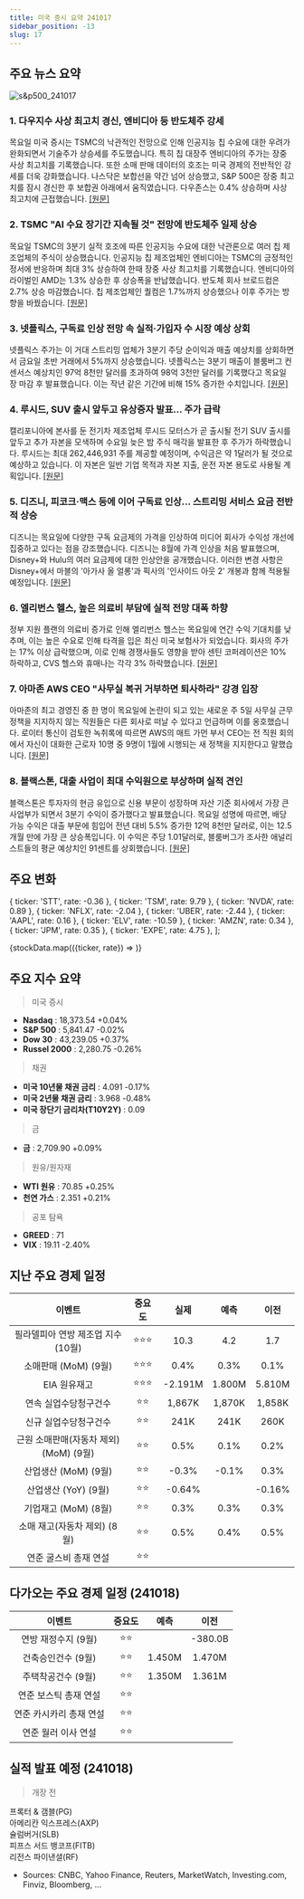 ```yaml
---
title: 미국 증시 요약 241017
sidebar_position: -13
slug: 17
---
```


## 주요 뉴스 요약

![s&p500_241017](/map/241017.png)

### 1. **다우지수 사상 최고치 경신, 엔비디아 등 반도체주 강세**

목요일 미국 증시는 TSMC의 낙관적인 전망으로 인해 인공지능 칩 수요에 대한 우려가 완화되면서 기술주가 상승세를 주도했습니다. 특히 칩 대장주 엔비디아의 주가는 장중 사상 최고치를 기록했습니다. 또한 소매 판매 데이터의 호조는 미국 경제의 전반적인 강세를 더욱 강화했습니다. 나스닥은 보합선을 약간 넘어 상승했고, S&P 500은 장중 최고치를 잠시 경신한 후 보합권 아래에서 움직였습니다. 다우존스는 0.4% 상승하며 사상 최고치에 근접했습니다. [[원문]](https://finance.yahoo.com/news/live/stock-market-today-dow-hits-fresh-record-nvidia-and-chip-stocks-jump-133104402.html)

### 2. **TSMC "AI 수요 장기간 지속될 것" 전망에 반도체주 일제 상승**

목요일 TSMC의 3분기 실적 호조에 따른 인공지능 수요에 대한 낙관론으로 여러 칩 제조업체의 주식이 상승했습니다. 인공지능 칩 제조업체인 엔비디아는 TSMC의 긍정적인 정서에 반응하며 최대 3% 상승하여 한때 장중 사상 최고치를 기록했습니다. 엔비디아의 라이벌인 AMD는 1.3% 상승한 후 상승폭을 반납했습니다. 반도체 회사 브로드컴은 2.7% 상승 마감했습니다. 칩 제조업체인 퀄컴은 1.7%까지 상승했으나 이후 주가는 방향을 바꿨습니다. [[원문]](https://finance.yahoo.com/news/chip-stocks-rally-as-tsmc-forecasts-strong-ai-demand-for-many-years-155420433.html)

### 3. **넷플릭스, 구독료 인상 전망 속 실적·가입자 수 시장 예상 상회**

넷플릭스 주가는 이 거대 스트리밍 업체가 3분기 주당 순이익과 매출 예상치를 상회하면서 금요일 초반 거래에서 5%까지 상승했습니다. 넷플릭스는 3분기 매출이 블룸버그 컨센서스 예상치인 97억 8천만 달러를 초과하여 98억 3천만 달러를 기록했다고 목요일 장 마감 후 발표했습니다. 이는 작년 같은 기간에 비해 15% 증가한 수치입니다. [[원문]](https://finance.yahoo.com/news/netflix-earnings-subscriber-growth-top-estimates-as-investors-eye-potential-price-hikes-200809380.html)

### 4. **루시드, SUV 출시 앞두고 유상증자 발표... 주가 급락**

캘리포니아에 본사를 둔 전기차 제조업체 루시드 모터스가 곧 출시될 전기 SUV 출시를 앞두고 추가 자본을 모색하며 수요일 늦은 밤 주식 매각을 발표한 후 주가가 하락했습니다. 루시드는 최대 262,446,931 주를 제공할 예정이며, 수익금은 약 1달러가 될 것으로 예상하고 있습니다. 이 자본은 일반 기업 목적과 자본 지출, 운전 자본 용도로 사용될 계획입니다. [[원문]](https://finance.yahoo.com/news/lucid-stock-tanking-as-ev-maker-announces-share-sale-ahead-of-suv-launch-161415355.html)

### 5. **디즈니, 피코크·맥스 등에 이어 구독료 인상... 스트리밍 서비스 요금 전반적 상승**

디즈니는 목요일에 다양한 구독 요금제의 가격을 인상하여 미디어 회사가 수익성 개선에 집중하고 있다는 점을 강조했습니다. 디즈니는 8월에 가격 인상을 처음 발표했으며, Disney+와 Hulu의 여러 요금제에 대한 인상안을 공개했습니다. 이러한 변경 사항은 Disney+에서 마블의 '아가사 올 얼롱'과 픽사의 '인사이드 아웃 2' 개봉과 함께 적용될 예정입니다. [[원문]](https://finance.yahoo.com/news/disney-joins-peacock-max-and-others-in-raising-prices-heres-what-it-means-for-your-subscription-costs-135639309.html)

### 6. **엘리번스 헬스, 높은 의료비 부담에 실적 전망 대폭 하향**

정부 지원 플랜의 의료비 증가로 인해 엘리번스 헬스는 목요일에 연간 수익 기대치를 낮추며, 이는 높은 수요로 인해 타격을 입은 최신 미국 보험사가 되었습니다. 회사의 주가는 17% 이상 급락했으며, 이로 인해 경쟁사들도 영향을 받아 센틴 코퍼레이션은 10% 하락하고, CVS 헬스와 휴매나는 각각 3% 하락했습니다. [[원문]](https://www.reuters.com/business/healthcare-pharmaceuticals/elevance-health-cuts-annual-profit-forecast-persistently-higher-medical-costs-2024-10-17/)

### 7. **아마존 AWS CEO "사무실 복귀 거부하면 퇴사하라" 강경 입장**

아마존의 최고 경영진 중 한 명이 목요일에 논란이 되고 있는 새로운 주 5일 사무실 근무 정책을 지지하지 않는 직원들은 다른 회사로 떠날 수 있다고 언급하며 이를 옹호했습니다. 로이터 통신이 검토한 녹취록에 따르면 AWS의 매트 가먼 부서 CEO는 전 직원 회의에서 자신이 대화한 근로자 10명 중 9명이 1월에 시행되는 새 정책을 지지한다고 말했습니다. [[원문]](https://www.reuters.com/technology/amazon-aws-ceo-quit-if-you-dont-want-return-office-2024-10-17/)

### 8. **블랙스톤, 대출 사업이 최대 수익원으로 부상하며 실적 견인**

블랙스톤은 투자자의 현금 유입으로 신용 부문이 성장하며 자산 기준 회사에서 가장 큰 사업부가 되면서 3분기 수익이 증가했다고 발표했습니다. 목요일 성명에 따르면, 배당 가능 수익은 대출 부문에 힘입어 전년 대비 5.5% 증가한 12억 8천만 달러로, 이는 12.5개월 만에 가장 큰 상승폭입니다. 이 수익은 주당 1.01달러로, 블룸버그가 조사한 애널리스트들의 평균 예상치인 91센트를 상회했습니다. [[원문]](https://finance.yahoo.com/news/blackstone-credit-arm-now-top-105654124.html)

## 주요 변화

  { ticker: 'STT', rate: -0.36 },
  { ticker: 'TSM', rate: 9.79 },
  { ticker: 'NVDA', rate: 0.89 },
  { ticker: 'NFLX', rate: -2.04 },
  { ticker: 'UBER', rate: -2.44 },
  { ticker: 'AAPL', rate: 0.16 },
  { ticker: 'ELV', rate: -10.59 },
  { ticker: 'AMZN', rate: 0.34 },
  { ticker: 'JPM', rate: 0.35 },
  { ticker: 'EXPE', rate: 4.75 },
];

{stockData.map(({ticker, rate}) => <StockCardMini key={ticker} ticker={ticker} rate={rate}></StockCardMini>)}

## 주요 지수 요약

> 미국 증시

- **Nasdaq** : 18,373.54 +0.04%
- **S&P 500** : 5,841.47 -0.02%
- **Dow 30** : 43,239.05 +0.37%
- **Russel 2000** : 2,280.75 -0.26%

> 채권

- **미국 10년물 채권 금리** : 4.091 -0.17%
- **미국 2년물 채권 금리** : 3.968 -0.48%
- **미국 장단기 금리차(T10Y2Y)** : 0.09

> 금

- **금** : 2,709.90 +0.09%

> 원유/원자재

- **WTI 원유** : 70.85 +0.25%
- **천연 가스** : 2.351 +0.21%

> 공포 탐욕

- **GREED** : 71
- **VIX** : 19.11 -2.40%

## 지난 주요 경제 일정

|                 이벤트                 | 중요도 |  실제   |  예측  |  이전  |
| :------------------------------------: | :----: | :-----: | :----: | :----: |
|   필라델피아 연방 제조업 지수 (10월)   | ⭐⭐⭐ |  10.3   |  4.2   |  1.7   |
|          소매판매 (MoM) (9월)          | ⭐⭐⭐ |  0.4%   |  0.3%  |  0.1%  |
|              EIA 원유재고              | ⭐⭐⭐ | -2.191M | 1.800M | 5.810M |
|         연속 실업수당청구건수          |  ⭐⭐  | 1,867K  | 1,870K | 1,858K |
|         신규 실업수당청구건수          |  ⭐⭐  |  241K   |  241K  |  260K  |
| 근원 소매판매(자동차 제외) (MoM) (9월) |  ⭐⭐  |  0.5%   |  0.1%  |  0.2%  |
|          산업생산 (MoM) (9월)          |  ⭐⭐  |  -0.3%  | -0.1%  |  0.3%  |
|          산업생산 (YoY) (9월)          |  ⭐⭐  | -0.64%  |        | -0.16% |
|          기업재고 (MoM) (8월)          |  ⭐⭐  |  0.3%   |  0.3%  |  0.3%  |
|      소매 재고(자동차 제외) (8월)      |  ⭐⭐  |  0.5%   |  0.4%  |  0.5%  |
|         연준 굴스비 총재 연설          |  ⭐⭐  |         |        |        |

## 다가오는 주요 경제 일정 (241018)

|         이벤트          | 중요도 |  예측  |  이전   |
| :---------------------: | :----: | :----: | :-----: |
|   연방 재정수지 (9월)   |  ⭐⭐  |        | -380.0B |
|   건축승인건수 (9월)    |  ⭐⭐  | 1.450M | 1.470M  |
|   주택착공건수 (9월)    |  ⭐⭐  | 1.350M | 1.361M  |
|  연준 보스틱 총재 연설  |  ⭐⭐  |        |         |
| 연준 카시카리 총재 연설 |  ⭐⭐  |        |         |
|   연준 월러 이사 연설   |  ⭐⭐  |        |         |

## 실적 발표 예정 (241018)

> 개장 전

프록터 & 갬블(PG)  
아메리칸 익스프레스(AXP)  
슐럼버거(SLB)  
피프스 서드 뱅코프(FITB)  
리전스 파이낸셜(RF)

- Sources: CNBC, Yahoo Finance, Reuters, MarketWatch, Investing.com, Finviz, Bloomberg, ...

